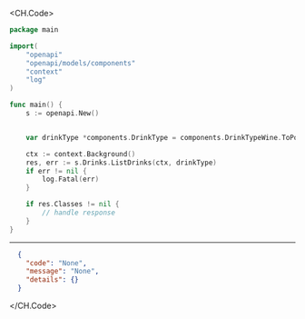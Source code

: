 
<CH.Code>
```go ListDrinks.go
package main

import(
	"openapi"
	"openapi/models/components"
	"context"
	"log"
)

func main() {
    s := openapi.New()


    var drinkType *components.DrinkType = components.DrinkTypeWine.ToPointer()

    ctx := context.Background()
    res, err := s.Drinks.ListDrinks(ctx, drinkType)
    if err != nil {
        log.Fatal(err)
    }

    if res.Classes != nil {
        // handle response
    }
}
```
---

```json Example Response
  {
    "code": "None",
    "message": "None",
    "details": {}
  }
```
</CH.Code>

